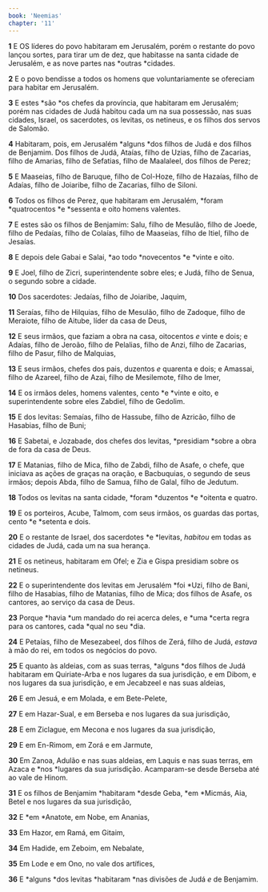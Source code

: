 ```yaml
---
book: 'Neemias'
chapter: '11'
---
```


**1** E OS líderes do povo habitaram em Jerusalém, porém o restante do povo lançou sortes, para tirar um de dez, que habitasse na santa cidade de Jerusalém, e as nove partes nas *outras *cidades.

**2** E o povo bendisse a todos os homens que voluntariamente se ofereciam para habitar em Jerusalém.

**3** E estes *são *os chefes da província, que habitaram em Jerusalém; porém nas cidades de Judá habitou cada um na sua possessão, nas suas cidades, Israel, os sacerdotes, os levitas, os netineus, e os filhos dos servos de Salomão.

**4** Habitaram, pois, em Jerusalém *alguns *dos filhos de Judá e dos filhos de Benjamim. Dos filhos de Judá, Ataías, filho de Uzias, filho de Zacarias, filho de Amarias, filho de Sefatias, filho de Maalaleel, dos filhos de Perez;

**5** E Maaseias, filho de Baruque, filho de Col-Hoze, filho de Hazaías, filho de Adaías, filho de Joiaribe, filho de Zacarias, filho de Siloni.

**6** Todos os filhos de Perez, que habitaram em Jerusalém, *foram *quatrocentos *e *sessenta e oito homens valentes.

**7** E estes são os filhos de Benjamim: Salu, filho de Mesulão, filho de Joede, filho de Pedaías, filho de Colaías, filho de Maaseias, filho de Itiel, filho de Jesaías.

**8** E depois dele Gabai e Salai, *ao todo *novecentos *e *vinte e oito.

**9** E Joel, filho de Zicri, superintendente sobre eles; e Judá, filho de Senua, o segundo sobre a cidade.

**10** Dos sacerdotes: Jedaías, filho de Joiaribe, Jaquim,

**11** Seraías, filho de Hilquias, filho de Mesulão, filho de Zadoque, filho de Meraiote, filho de Aitube, líder da casa de Deus,

**12** E seus irmãos, que faziam a obra na casa, oitocentos _e_ vinte e dois; e Adaías, filho de Jeroão, filho de Pelalias, filho de Anzi, filho de Zacarias, filho de Pasur, filho de Malquias,

**13** E seus irmãos, chefes dos pais, duzentos _e_ quarenta e dois; e Amassai, filho de Azareel, filho de Azai, filho de Mesilemote, filho de Imer,

**14** E os irmãos deles, homens valentes, cento *e *vinte e oito, e superintendente sobre eles Zabdiel, filho de Gedolim.

**15** E dos levitas: Semaías, filho de Hassube, filho de Azricão, filho de Hasabias, filho de Buni;

**16** E Sabetai, e Jozabade, dos chefes dos levitas, *presidiam *sobre a obra de fora da casa de Deus.

**17** E Matanias, filho de Mica, filho de Zabdi, filho de Asafe, o chefe, que iniciava as ações de graças na oração, e Bacbuquias, o segundo de seus irmãos; depois Abda, filho de Samua, filho de Galal, filho de Jedutum.

**18** Todos os levitas na santa cidade, *foram *duzentos *e *oitenta e quatro.

**19** E os porteiros, Acube, Talmom, com seus irmãos, os guardas das portas, cento *e *setenta e dois.

**20** E o restante de Israel, dos sacerdotes *e *levitas, _habitou_ em todas as cidades de Judá, cada um na sua herança.

**21** E os netineus, habitaram em Ofel; e Zia e Gispa presidiam sobre os netineus.

**22** E o superintendente dos levitas em Jerusalém *foi *Uzi, filho de Bani, filho de Hasabias, filho de Matanias, filho de Mica; dos filhos de Asafe, os cantores, ao serviço da casa de Deus.

**23** Porque *havia *um mandado do rei acerca deles, e *uma *certa regra para os cantores, cada *qual no seu *dia.

**24** E Petaías, filho de Mesezabeel, dos filhos de Zerá, filho de Judá, _estava_ à mão do rei, em todos os negócios do povo.

**25** E quanto às aldeias, com as suas terras, *alguns *dos filhos de Judá habitaram em Quiriate-Arba e nos lugares da sua jurisdição, e em Dibom, e nos lugares da sua jurisdição, e em Jecabzeel e nas suas aldeias,

**26** E em Jesuá, e em Molada, e em Bete-Pelete,

**27** E em Hazar-Sual, e em Berseba e nos lugares da sua jurisdição,

**28** E em Ziclague, em Mecona e nos lugares da sua jurisdição,

**29** E em En-Rimom, em Zorá e em Jarmute,

**30** Em Zanoa, Adulão e nas suas aldeias, em Laquis e nas suas terras, em Azaca e *nos *lugares da sua jurisdição. Acamparam-se desde Berseba até ao vale de Hinom.

**31** E os filhos de Benjamim *habitaram *desde Geba, *em *Micmás, Aia, Betel e nos lugares da sua jurisdição,

**32** E *em *Anatote, em Nobe, em Ananias,

**33** Em Hazor, em Ramá, em Gitaim,

**34** Em Hadide, em Zeboim, em Nebalate,

**35** Em Lode e em Ono, no vale dos artífices,

**36** E *alguns *dos levitas *habitaram *nas divisões de Judá _e_ de Benjamim.
